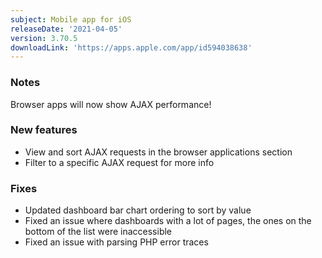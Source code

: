 ```yaml
---
subject: Mobile app for iOS
releaseDate: '2021-04-05'
version: 3.70.5
downloadLink: 'https://apps.apple.com/app/id594038638'
---
```


### Notes

Browser apps will now show AJAX performance!

### New features

* View and sort AJAX requests in the browser applications section
* Filter to a specific AJAX request for more info

### Fixes

* Updated dashboard bar chart ordering to sort by value
* Fixed an issue where dashboards with a lot of pages, the ones on the bottom of the list were inaccessible
* Fixed an issue with parsing PHP error traces